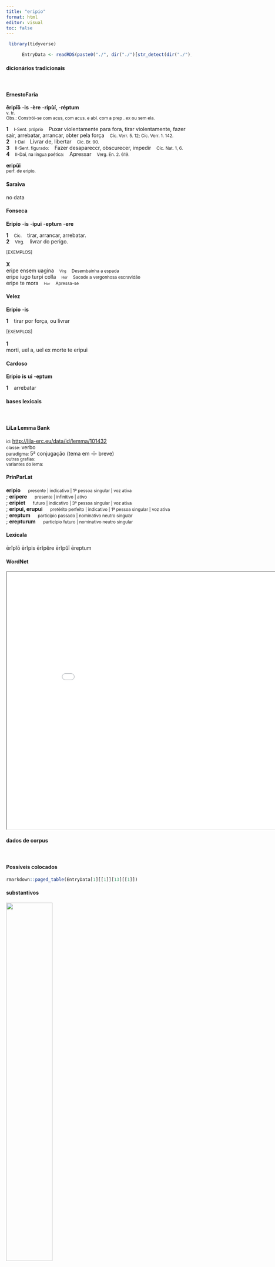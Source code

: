 ```yaml
---
title: "eripio"
format: html
editor: visual
toc: false
---
```



```r
 library(tidyverse) 

      EntryData <- readRDS(paste0("./", dir("./")[str_detect(dir("./"), "_xx101-114-105-112-105-111xx_.rds")]))

```


#### dicionários tradicionais

&emsp;




::: panel-tabset

#### ErnestoFaria

<b>ēripĭō</b> <b>-is</b> <b>-ère</b> <b>-ripùí, -réptum</b> <br> <small>v. tr.</small> <br> <small>Obs.: Constrói-se com acus, com acus. e abl. com a prep . ex ou sem ela.</small>   <p> <b>1</b> &ensp; <small>I-Sent. próprio</small> &ensp; Puxar violentamente para fora, tirar violentamente, fazer sair, arrebatar, arrancar, obter pela força &ensp; <small>Cíc. Verr. 5. 12; Cíc. Verr. 1. 142.</small> <br> <b>2</b> &ensp; <small>I-Daí</small> &ensp; Livrar de, libertar &ensp; <small>Cíc. Br. 90.</small> <br> <b>3</b> &ensp; <small>II-Sent. figurado:</small> &ensp; Fazer desapareccr, obscurecer, impedir &ensp; <small>Cíc. Nat. 1, 6.</small> <br> <b>4</b> &ensp; <small>II-Daí, na língua poética:</small> &ensp; Apressar &ensp; <small>Verg. En. 2. 619.</small> </p> 
 <b>eripŭi</b> <br> <small>perf. de eripìo.</small> <br> <small></small>




#### Saraiva

no data




#### Fonseca

<b>Eripio</b> -<b>is</b> -<b>ipui</b> -<b>eptum</b> -<b>ere</b>   <p> <b>1</b> &ensp; <small>Cic.</small> &ensp; tirar, arrancar, arrebatar. <br> <b>2</b> &ensp; <small>Virg.</small> &ensp; livrar do perigo. </p>   <p><small>[EXEMPLOS]</small><br> <br><b>X</b><br>eripe ensem uagina &ensp; <small><small>Virg</small></small> &ensp; <small>Desembainha a espada</small> <br> eripe iugo turpi colla &ensp; <small><small>Hor</small></small> &ensp; <small>Sacode a vergonhosa escravidão</small> <br> eripe te mora &ensp; <small><small>Hor</small></small> &ensp; <small>Apressa-se</small> </p>




#### Velez

<b>Eripio</b> -<b>is</b>   <p> <b>1</b> &ensp; tirar por força, ou livrar </p>   <p><small>[EXEMPLOS]</small><br> <br><b>1</b><br>morti, uel a, uel ex morte te eripui </p>




#### Cardoso

<b>Eripio</b> <b>is</b> <b>ui</b> -<b>eptum</b>   <p> <b>1</b> &ensp; arrebatar </p>


:::



#### bases lexicais

&emsp;






::: panel-tabset

#### LiLa Lemma Bank

<small> id: </small> <a href=' http://lila-erc.eu/data/id/lemma/101432 ' target="_blank"> http://lila-erc.eu/data/id/lemma/101432 </a> <br>
<small> classe: </small> verbo    <br>
<small> paradigma: </small> 5ª conjugação (tema em -ĭ- breve) <br>
<small> outras grafias: </small>  <br>
<small> variantes do lema: </small>  <br>





#### PrinParLat

<b> eripio </b>&emsp;<small> presente | indicativo | 1ª pessoa singular | voz ativa </small><br>
; <b> eripere </b>&emsp;<small> presente | infinitivo | ativo </small><br>
; <b> eripiet </b>&emsp;<small> futuro | indicativo | 3ª pessoa singular | voz ativa </small><br>
; <b> eripui, erupui </b>&emsp;<small> pretérito perfeito | indicativo | 1ª pessoa singular | voz ativa </small><br>
; <b> ereptum </b>&emsp;<small> particípio passado | nominativo neutro singular </small><br>
; <b> erepturum </b>&emsp;<small> particípio futuro | nominativo neutro singular </small><br>





#### Lexicala

ērĭpĭō 
 ērĭpis 
 ērĭpĕre 
 ērĭpŭī 
 ēreptum




#### WordNet

<iframe width='900' height='700' src='Media/Tree__xx101-114-105-112-105-111xx__sem_type_lexemes_pt.html'>

</iframe>


:::



#### dados de corpus

&emsp;




::: panel-tabset

#### Possíveis colocados

```r

rmarkdown::paged_table(EntryData[1][[1]][13][[1]])

```


#### substantivos

![](./Media/wordcloud__xx101-114-105-112-105-111xx__BY_collocate_scoreSUBST.webp){width=50% fig-alt='This chart plots collocate by scoreSUBST, for the headword eripio here are all the values plotted: collocate: periculum; scoreSUBST: 2. collocate: possum; scoreSUBST: 0. collocate: ex; scoreSUBST: 0'}




#### adjetivos

![](./Media/wordcloud__xx101-114-105-112-105-111xx__BY_collocate_scoreADJ.webp){width=50% fig-alt='This chart plots collocate by scoreADJ, for the headword eripio here are all the values plotted: collocate: periculum; scoreADJ: 0. collocate: possum; scoreADJ: 0. collocate: ex; scoreADJ: 0'}




#### verbos

![](./Media/wordcloud__xx101-114-105-112-105-111xx__BY_collocate_scoreVERBO.webp){width=50% fig-alt='This chart plots collocate by scoreVERBO, for the headword eripio here are all the values plotted: collocate: periculum; scoreVERBO: 0. collocate: possum; scoreVERBO: 2. collocate: ex; scoreVERBO: 0'}




#### advérbios

![](./Media/wordcloud__xx101-114-105-112-105-111xx__BY_collocate_scoreADV.webp){width=50% fig-alt='This chart plots collocate by scoreADV, for the headword eripio here are all the values plotted: collocate: periculum; scoreADV: 0. collocate: possum; scoreADV: 0. collocate: ex; scoreADV: 0'}




#### preposições e conjunções

![](./Media/wordcloud__xx101-114-105-112-105-111xx__BY_collocate_scoreFUNC.webp){width=50% fig-alt='This chart plots collocate by scoreFUNC, for the headword eripio here are all the values plotted: collocate: periculum; scoreFUNC: 0. collocate: possum; scoreFUNC: 0. collocate: ex; scoreFUNC: 20'}


:::



::: panel-tabset

#### ExemplosTraduzidos

<p> si potes subduc te istis occupationibus si minus <b>eripe</b> <br> <small> Sen.Ep.19.1 <br> Se podes, subtrai-te a essas ocupações; se não, arranca-as. <small> [JDD] </small> </small> </p>
; <p> illi inquam urbi fortissime conanti e manibus est <b>ereptus</b> Antonius <br> <small> Cic.Phil.12.7.16 <br> Das mãos daquela, eu digo, daquela cidade que com muita valentia tentava, Antônio foi resgatado. <small> [JDD] </small> </small> </p>
; <p> etenim dictitabat palam consulatum Miloni <b>eripi</b> non posse uitam posse <br> <small> Cic.Mil.26 <br> Com efeito, vivia dizendo abertamente que o consulado não podia ser tirado de Milão, a vida podia. <small> [JDD] </small> </small> </p>
; <p> Aquila ut periclo mortis <b>eriperet</b> suos Incolumes natos supplex vulpi tradidit . <br> <small> Phaed.1.28 <br> A águia para livrar os seus do perigo de morte entregou suplicante à raposa seus filhos sãos e salvos. <small> [JDD] </small> </small> </p>





#### Frequência por autor

![](./Media/barchart__xx101-114-105-112-105-111xx__lemma_BY_author_Frequencies.webp){width=50% fig-alt='This charts plots the frequency of lemma by author_Frequencies. The Sallustius subcorpus registers the highest normalized frequency, with the value of 8.35 and an absolute frequency of 9. The Phaedrus subcorpus follows, with a normalized frequency of 6.07 and an absolute frequency of 4. the subcorpus with the least normalized frequency is Suetonius with the normalized value of 0 and an absolute freqeuncy of 0. here are all the values: subcorpus: Caesar ; normalized frequency: 9 ; absolute frequency: 3.39904826648538. subcorpus: Cicero ; normalized frequency: 51 ; absolute frequency: 3.17709501382971. subcorpus: Horatius ; normalized frequency: 2 ; absolute frequency: 1.77604120415594. subcorpus: Ovidius ; normalized frequency: 2 ; absolute frequency: 3.43170899107756. subcorpus: Phaedrus ; normalized frequency: 4 ; absolute frequency: 6.0725671777744. subcorpus: Sallustius ; normalized frequency: 9 ; absolute frequency: 8.3480196642241. subcorpus: Seneca ; normalized frequency: 23 ; absolute frequency: 4.29256639480413. subcorpus: Suetonius ; normalized frequency: 0 ; absolute frequency: 0. subcorpus: Tacitus ; normalized frequency: 0 ; absolute frequency: 0. subcorpus: Vergilius ; normalized frequency: 3 ; absolute frequency: 5.79150579150579. subcorpus: Hieronymus ; normalized frequency: 0 ; absolute frequency: 0'}




#### Frequência por gênero

![](./Media/barchart__xx101-114-105-112-105-111xx__lemma_BY_genre_Frequencies.webp){width=50% fig-alt='This charts plots the frequency of lemma by genre_Frequencies. The Poesia.épica subcorpus registers the highest normalized frequency, with the value of 5.79 and an absolute frequency of 3. The Poesia.trágica subcorpus follows, with a normalized frequency of 5.21 and an absolute frequency of 6. the subcorpus with the least normalized frequency is Prosa.ficcional with the normalized value of 0 and an absolute freqeuncy of 0. here are all the values: subcorpus: Prosa.histórica ; normalized frequency: 18 ; absolute frequency: 4.38180092017819. subcorpus: Prosa.filosófica ; normalized frequency: 19 ; absolute frequency: 3.13009670351395. subcorpus: Prosa.oratória ; normalized frequency: 43 ; absolute frequency: 4.1285416646664. subcorpus: Prosa.epistolográfica ; normalized frequency: 6 ; absolute frequency: 1.58986724608495. subcorpus: Poesia.lírica ; normalized frequency: 2 ; absolute frequency: 1.68251030537562. subcorpus: Poesia.didática ; normalized frequency: 6 ; absolute frequency: 5.08949020273136. subcorpus: Poesia.trágica ; normalized frequency: 6 ; absolute frequency: 5.21195274496178. subcorpus: Poesia.épica ; normalized frequency: 3 ; absolute frequency: 5.79150579150579. subcorpus: Prosa.ficcional ; normalized frequency: 0 ; absolute frequency: 0'}




#### Frequência por século

![](./Media/barchart__xx101-114-105-112-105-111xx__lemma_BY_period_Frequencies.webp){width=50% fig-alt='This charts plots the frequency of lemma by period_Frequencies. The I.d.C. subcorpus registers the highest normalized frequency, with the value of 4.44 and an absolute frequency of 29. The I.a.C. subcorpus follows, with a normalized frequency of 3.44 and an absolute frequency of 74. the subcorpus with the least normalized frequency is II.d.C. with the normalized value of 0 and an absolute freqeuncy of 0. here are all the values: subcorpus: I.a.C. ; normalized frequency: 74 ; absolute frequency: 3.44426343960903. subcorpus: I.d.C. ; normalized frequency: 29 ; absolute frequency: 4.43628575799296. subcorpus: II.d.C. ; normalized frequency: 0 ; absolute frequency: 0. subcorpus: IV.d.C. ; normalized frequency: 0 ; absolute frequency: 0'}


:::

